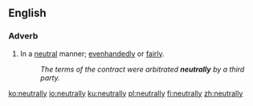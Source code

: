 ==English==

===Adverb===
{{en-adv}}

# In a [[neutral]] manner; [[evenhandedly]] or [[fairly]].
#: ''The terms of the contract were arbitrated '''neutrally''' by a third party.''

[[ko:neutrally]]
[[io:neutrally]]
[[ku:neutrally]]
[[pl:neutrally]]
[[fi:neutrally]]
[[zh:neutrally]]